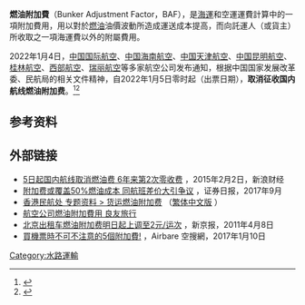 {{not|出租车燃油附加费}}
{{Expand|time=2017-10-21T16:20:10+00:00}}
'''燃油附加費'''（Bunker Adjustment Factor，BAF），是[[海運|海運]]和空運運費計算中的一項附加費用，用以對於[[燃油|燃油]]油價波動所造成運送成本提高，而向託運人（或貨主）所收取之一項海運費以外的附屬費用。

2022年1月4日，[[中国国际航空|中国国际航空]]、[[海南航空|中国海南航空]]、[[天津航空|中国天津航空]]、[[昆明航空|中国昆明航空]]、[[桂林航空|桂林航空]]、[[西部航空|西部航空]]、[[瑞丽航空|瑞丽航空]]等多家航空公司发布通知，根据中国国家发展改革委、民航局的相关文件精神，自2022年1月5日零时起（出票日期），'''取消征收国内航线燃油附加费'''。<ref>{{Cite web|title=央广网：取消征收国内航线燃油附加费！|url=https://baijiahao.baidu.com/s?id=1721015785140421496&wfr=spider&for=pc}}</ref><ref>{{Cite web|title=界面新闻：自1月5日零时起，国内航线取消征收燃油附加费|url=https://www.jiemian.com/article/6977261.html|access-date=2022-01-06|archive-date=2022-01-06|archive-url=https://web.archive.org/web/20220106013116/https://www.jiemian.com/article/6977261.html|dead-url=no}}</ref>

==参考资料==
{{reflist}}
==外部链接==
* [https://finance.sina.com.cn/consume/20150202/174321456005.shtml 5日起国内航线取消燃油费 6年来第2次零收费] {{Wayback|url=https://finance.sina.com.cn/consume/20150202/174321456005.shtml |date=20190811164258 }}，2015年2月2日，新浪财经
* [https://finance.jrj.com.cn/2017/09/25011223161369.shtml 附加费或覆盖50%燃油成本 同航班差价大引争议] {{Wayback|url=https://finance.jrj.com.cn/2017/09/25011223161369.shtml |date=20191218130949 }}{{zh-cn}}，证券日报，2017年9月
*[http://www.cad.gov.hk/sc/cargo_fuel_surcharge.html 香港民航处 专题资料 > 货运燃油附加费] {{Wayback|url=http://www.cad.gov.hk/sc/cargo_fuel_surcharge.html |date=20181009022603 }}{{zh-cn}}（[http://www.cad.gov.hk/chinese/cargo_fuel_surcharge.html 繁体中文版] {{Wayback|url=http://www.cad.gov.hk/chinese/cargo_fuel_surcharge.html |date=20191130150049 }}）
*[http://b2b.ftstour.com.tw/eweb_b2bfts/dm/ci/ci_airlines_update/ci_airlines_update.htm 航空公司燃油附加費用 良友旅行] {{Wayback|url=http://b2b.ftstour.com.tw/eweb_b2bfts/dm/ci/ci_airlines_update/ci_airlines_update.htm |date=20201022024706 }}{{zh-tw}}
*[http://finance.people.com.cn/GB/14337814.html 北京出租车燃油附加费明日起上调至2元/运次] {{Wayback|url=http://finance.people.com.cn/GB/14337814.html |date=20120419041347 }}，新京报，2011年4月8日
*[http://finance.people.com.cn/GB/14337814.html 買機票時不可不注意的5個附加費!] {{Wayback|url=http://finance.people.com.cn/GB/14337814.html |date=20120419041347 }}，Airbare 空搜網，2017年1月10日

{{交通小作品}}
[[Category:水路運輸|Category:水路運輸]]